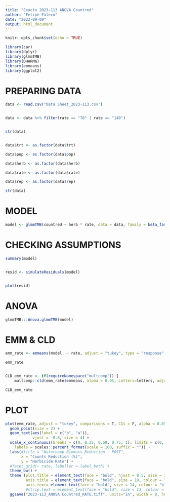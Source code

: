 ```yaml
---
title: "Exacto 2023-113 ANOVA Countred"
author: "Felipe Faleco"
date: "2022-09-09"
output: html_document
---
```


```r

knitr::opts_chunk$set(echo = TRUE)

library(car)
library(dplyr)
library(glmmTMB)
library(DHARMa)
library(emmeans)
library(ggplot2)


```


# PREPARING DATA

```r

data <- read.csv("Data Sheet_2023-113.csv")


data <- data %>% filter(rate == "70" | rate == "140")


str(data)


data$trt <- as.factor(data$trt)

data$pop <- as.factor(data$pop)

data$herb <- as.factor(data$herb)

data$rate <- as.factor(data$rate)

data$rep <- as.factor(data$rep)

str(data)

```


# MODEL

```r

model <- glmmTMB(countred ~ herb * rate, data = data, family = beta_family())

```



# CHECKING ASSUMPTIONS

```r

summary(model)


resid <- simulateResiduals(model)


plot(resid)

```



# ANOVA

```r

glmmTMB:::Anova.glmmTMB(model)

```



# EMM & CLD

```r

emm_rate <- emmeans(model, ~ rate, adjust = "tukey", type = "response", contr = "pairwise")

emm_rate


CLD_emm_rate <- if(requireNamespace("multcomp")) {
    multcomp::cld(emm_rate$emmeans, alpha = 0.05, Letters=letters, adjust="tukey", reversed = TRUE)}

CLD_emm_rate


```



# PLOT

```r


plot(emm_rate, adjust = "tukey", comparisons = T, CIs = F, alpha = 0.05,  horizontal = T) + 
  geom_point(size = 2) +
  geom_text(aes(label = c("b", "a")),
            vjust = -0.8, size = 4) +
  scale_x_continuous(breaks = c(0, 0.25, 0.50, 0.75, 1), limits = c(0, 1),
    labels = scales::percent_format(scale = 100, suffix = "")) +
  labs(#title = "Waterhemp Biomass Reduction - POST", 
       x = "Counts Reduction (%)", 
       y = "Herbicide Rate") +
  #facet_grid(~ rate, labeller = label_both) +
  theme_bw() + 
  theme (plot.title = element_text(face = "bold", hjust = 0.5, size = 18, colour = "darkgreen"), 
         axis.title = element_text(face = "bold", size = 18, colour = "darkgreen"), 
         axis.text= element_text(face = "bold", size = 14, colour = "black")) +
         #strip.text = element_text(face = "bold", size = 13, colour = "black")) +
  ggsave("2023-113_ANOVA Countred_RATE.tiff", units="in", width = 8, height = 6, dpi = 600, compression = "lzw")


```





